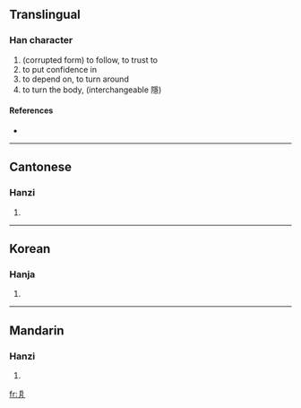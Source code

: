 ==Translingual==

===Han character===
{{Han char|rn=4|rad=丿|as=05|sn=6|four=|canj=竹尸一尸 (HSMS)}}

# (corrupted form) to follow, to trust to
# to put confidence in
# to depend on, to turn around
# to turn the body, (interchangeable 隱)

====References====
* {{Han ref|kx=0083.011|hdz=10038.080|uh=3406|ud=13318}}

----

==Cantonese==

===Hanzi===
{{yue-hanzi|jyut=|y=jaan2}}

# {{defn|Cantonese|sort=丿05}}

----

==Korean==

===Hanja===
{{ko-hanja|hangeul=은|rv=eun|mr=ŭn|y=un|eumhun=돌아오다|ehrv=dolaoda|ehmr=tolaoda|ehy=tolaota}}
# {{defn|Korean|sort=丿05}}

----

==Mandarin==

===Hanzi===
{{cmn-hanzi|pin=[[yǐn]] ([[yin3]])|wg=yin<sup>3</sup>}}

# {{defn|Mandarin|sort=丿05}}

[[fr:㐆]]